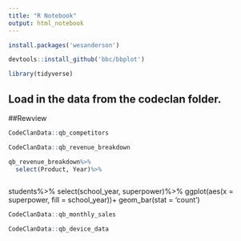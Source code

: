 ```yaml
---
title: "R Notebook"
output: html_notebook
---
```


```r
install.packages('wesanderson')
```
```r

devtools::install_github('bbc/bbplot')
```

```r
library(tidyverse)
```

## Load in the data from the codeclan folder.
##Rewview
```r
CodeClanData::qb_competitors


```


```r
CodeClanData::qb_revenue_breakdown
```
```r
qb_revenue_breakdown%>%
  select(Product, Year)%>%



```
students%>%
  select(school_year, superpower)%>%
  ggplot(aes(x = superpower, fill = school_year))+
  geom_bar(stat = 'count')








```r
CodeClanData::qb_monthly_sales
```

```r
CodeClanData::qb_device_data
```




